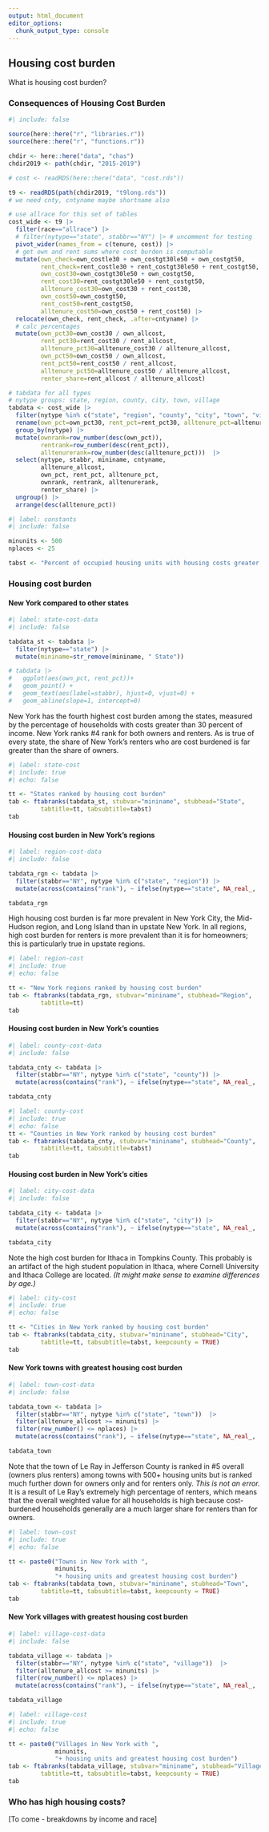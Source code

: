 ```yaml
---
output: html_document
editor_options: 
  chunk_output_type: console
---
```


## Housing cost burden

What is housing cost burden?

### Consequences of Housing Cost Burden

<!-- import -->

<!-- measures -->

<!-- thresholds -->

```r
#| include: false

source(here::here("r", "libraries.r"))
source(here::here("r", "functions.r"))

chdir <- here::here("data", "chas")
chdir2019 <- path(chdir, "2015-2019")

# cost <- readRDS(here::here("data", "cost.rds"))

t9 <- readRDS(path(chdir2019, "t9long.rds"))
# we need cnty, cntyname maybe shortname also

# use allrace for this set of tables
cost_wide <- t9 |> 
  filter(race=="allrace") |> 
  # filter(nytype=="state", stabbr=="NY") |> # uncomment for testing
  pivot_wider(names_from = c(tenure, cost)) |> 
  # get own and rent sums where cost burden is computable
  mutate(own_check=own_costle30 + own_costgt30le50 + own_costgt50,
         rent_check=rent_costle30 + rent_costgt30le50 + rent_costgt50,
         own_cost30=own_costgt30le50 + own_costgt50,
         rent_cost30=rent_costgt30le50 + rent_costgt50,
         alltenure_cost30=own_cost30 + rent_cost30,
         own_cost50=own_costgt50,
         rent_cost50=rent_costgt50,
         alltenure_cost50=own_cost50 + rent_cost50) |> 
  relocate(own_check, rent_check, .after=cntyname) |> 
  # calc percentages
  mutate(own_pct30=own_cost30 / own_allcost,
         rent_pct30=rent_cost30 / rent_allcost,
         alltenure_pct30=alltenure_cost30 / alltenure_allcost,
         own_pct50=own_cost50 / own_allcost,
         rent_pct50=rent_cost50 / rent_allcost,
         alltenure_pct50=alltenure_cost50 / alltenure_allcost, 
         renter_share=rent_allcost / alltenure_allcost)

# tabdata for all types
# nytype groups: state, region, county, city, town, village
tabdata <- cost_wide |> 
  filter(nytype %in% c("state", "region", "county", "city", "town", "village")) |>
  rename(own_pct=own_pct30, rent_pct=rent_pct30, alltenure_pct=alltenure_pct30) |> 
  group_by(nytype) |> 
  mutate(ownrank=row_number(desc(own_pct)),
         rentrank=row_number(desc(rent_pct)),
         alltenurerank=row_number(desc(alltenure_pct)))  |> 
  select(nytype, stabbr, mininame, cntyname, 
         alltenure_allcost,
         own_pct, rent_pct, alltenure_pct, 
         ownrank, rentrank, alltenurerank,
         renter_share) |> 
  ungroup() |> 
  arrange(desc(alltenure_pct))

```

```r
#| label: constants
#| include: false

minunits <- 500
nplaces <- 25

tabst <- "Percent of occupied housing units with housing costs greater than 30% of income"

```

### Housing cost burden

#### New York compared to other states

```r
#| label: state-cost-data
#| include: false

tabdata_st <- tabdata |> 
  filter(nytype=="state") |> 
  mutate(mininame=str_remove(mininame, " State"))

# tabdata |> 
#   ggplot(aes(own_pct, rent_pct))+
#   geom_point() +
#   geom_text(aes(label=stabbr), hjust=0, vjust=0) +
#   geom_abline(slope=1, intercept=0)


```

New York has the fourth highest cost burden among the states, measured by the percentage of households with costs greater than 30 percent of income. New York ranks #4 rank for both owners and renters. As is true of every state, the share of New York's renters who are cost burdened is far greater than the share of owners.

```r
#| label: state-cost
#| include: true
#| echo: false

tt <- "States ranked by housing cost burden"
tab <- ftabranks(tabdata_st, stubvar="mininame", stubhead="State",
         tabtitle=tt, tabsubtitle=tabst)
tab

```

#### Housing cost burden in New York's regions

```r
#| label: region-cost-data
#| include: false

tabdata_rgn <- tabdata |> 
  filter(stabbr=="NY", nytype %in% c("state", "region")) |>  
  mutate(across(contains("rank"), ~ ifelse(nytype=="state", NA_real_, .x)))

tabdata_rgn

```

High housing cost burden is far more prevalent in New York City, the Mid-Hudson region, and Long Island than in upstate New York. In all regions, high cost burden for renters is more prevalent than it is for homeowners; this is particularly true in upstate regions.

```r
#| label: region-cost
#| include: true
#| echo: false

tt <- "New York regions ranked by housing cost burden"
tab <- ftabranks(tabdata_rgn, stubvar="mininame", stubhead="Region",
         tabtitle=tt)
tab

```

#### Housing cost burden in New York's counties

```r
#| label: county-cost-data
#| include: false

tabdata_cnty <- tabdata |> 
  filter(stabbr=="NY", nytype %in% c("state", "county")) |>  
  mutate(across(contains("rank"), ~ ifelse(nytype=="state", NA_real_, .x)))

tabdata_cnty

```

```r
#| label: county-cost
#| include: true
#| echo: false
tt <- "Counties in New York ranked by housing cost burden"
tab <- ftabranks(tabdata_cnty, stubvar="mininame", stubhead="County",
         tabtitle=tt, tabsubtitle=tabst)
tab
```

#### Housing cost burden in New York's cities

```r
#| label: city-cost-data
#| include: false

tabdata_city <- tabdata |> 
  filter(stabbr=="NY", nytype %in% c("state", "city")) |>  
  mutate(across(contains("rank"), ~ ifelse(nytype=="state", NA_real_, .x)))

tabdata_city


```

Note the high cost burden for Ithaca in Tompkins County. This probably is an artifact of the high student population in Ithaca, where Cornell University and Ithaca College are located. *(It might make sense to examine differences by age.)*

```r
#| label: city-cost
#| include: true
#| echo: false

tt <- "Cities in New York ranked by housing cost burden"
tab <- ftabranks(tabdata_city, stubvar="mininame", stubhead="City",
         tabtitle=tt, tabsubtitle=tabst, keepcounty = TRUE)
tab
```

#### New York towns with greatest housing cost burden

```r
#| label: town-cost-data
#| include: false

tabdata_town <- tabdata |> 
  filter(stabbr=="NY", nytype %in% c("state", "town"))  |> 
  filter(alltenure_allcost >= minunits) |> 
  filter(row_number() <= nplaces) |>  
  mutate(across(contains("rank"), ~ ifelse(nytype=="state", NA_real_, .x)))

tabdata_town

```

Note that the town of Le Ray in Jefferson County is ranked in #5 overall (owners plus renters) among towns with 500+ housing units but is ranked much further down for owners only and for renters only. *This is not an error.* It is a result of Le Ray's extremely high percentage of renters, which means that the overall weighted value for all households is high because cost-burdened households generally are a much larger share for renters than for owners.

```r
#| label: town-cost
#| include: true
#| echo: false

tt <- paste0("Towns in New York with ",
             minunits, 
             "+ housing units and greatest housing cost burden")
tab <- ftabranks(tabdata_town, stubvar="mininame", stubhead="Town",
         tabtitle=tt, tabsubtitle=tabst, keepcounty = TRUE)
tab
```

#### New York villages with greatest housing cost burden

```r
#| label: village-cost-data
#| include: false

tabdata_village <- tabdata |> 
  filter(stabbr=="NY", nytype %in% c("state", "village"))  |> 
  filter(alltenure_allcost >= minunits) |> 
  filter(row_number() <= nplaces) |>  
  mutate(across(contains("rank"), ~ ifelse(nytype=="state", NA_real_, .x)))

tabdata_village

```

```r
#| label: village-cost
#| include: true
#| echo: false

tt <- paste0("Villages in New York with ",
             minunits, 
             "+ housing units and greatest housing cost burden")
tab <- ftabranks(tabdata_village, stubvar="mininame", stubhead="Village",
         tabtitle=tt, tabsubtitle=tabst, keepcounty = TRUE)
tab
```

### Who has high housing costs?

\[To come - breakdowns by income and race\]
